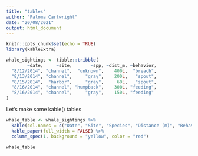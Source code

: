 ```yaml
---
title: "tables"
author: "Paloma Cartwright"
date: "20/08/2021"
output: html_document
---
```


```r
knitr::opts_chunk$set(echo = TRUE)
library(kableExtra)
```

```r
whale_sightings <- tibble::tribble(
        ~date,     ~site,       ~spp, ~dist_m, ~behavior,
  "8/12/2014", "channel",  "unknown",    400L,  "breach",
  "8/13/2014", "channel",     "gray",    200L,   "spout",
  "8/15/2014",  "harbor",     "gray",     60L,   "spout",
  "8/16/2014", "channel", "humpback",    300L, "feeding",
  "8/16/2014", "channel",     "gray",    150L, "feeding"
)

```

Let's make some kable() tables 

```r
whale_table <- whale_sightings %>%  
  kable(col.names = c("Date", "Site", "Species", "Distance (m)", "Behavior")) %>% 
  kable_paper(full_width = FALSE) %>% 
  column_spec(1, background = "yellow", color = "red")

whale_table

```


